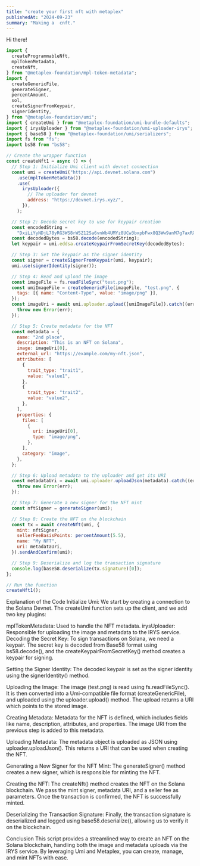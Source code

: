 ```yaml
---
title: "create your first nft with metaplex"
publishedAt: "2024-09-23"
summary: "Making a  cnft."
---
```


Hi there!

```jsx
import {
  createProgrammableNft,
  mplTokenMetadata,
  createNft,
} from "@metaplex-foundation/mpl-token-metadata";
import {
  createGenericFile,
  generateSigner,
  percentAmount,
  sol,
  createSignerFromKeypair,
  signerIdentity,
} from "@metaplex-foundation/umi";
import { createUmi } from "@metaplex-foundation/umi-bundle-defaults";
import { irysUploader } from "@metaplex-foundation/umi-uploader-irys";
import { base58 } from "@metaplex-foundation/umi/serializers";
import fs from "fs";
import bs58 from "bs58";

// Create the wrapper function
const createNft1 = async () => {
  // Step 1: Initialize Umi client with devnet connection
  const umi = createUmi("https://api.devnet.solana.com")
    .use(mplTokenMetadata())
    .use(
      irysUploader({
        // The uploader for devnet
        address: "https://devnet.irys.xyz/",
      }),
    );

  // Step 2: Decode secret key to use for keypair creation
  const encodedString =
    "DxiLiYyNDjL78yRG3WS8rWSZ12Sa6vnWb4UMYz8UCw3bxpbFwx8Q3Ww9anM7g7axRXNDRUBkBZsHekXgevKvyRd";
  const decodedBytes = bs58.decode(encodedString);
  let keypair = umi.eddsa.createKeypairFromSecretKey(decodedBytes);

  // Step 3: Set the keypair as the signer identity
  const signer = createSignerFromKeypair(umi, keypair);
  umi.use(signerIdentity(signer));

  // Step 4: Read and upload the image
  const imageFile = fs.readFileSync("test.png");
  const umiImageFile = createGenericFile(imageFile, "test.png", {
    tags: [{ name: "Content-Type", value: "image/png" }],
  });
  const imageUri = await umi.uploader.upload([umiImageFile]).catch((err) => {
    throw new Error(err);
  });

  // Step 5: Create metadata for the NFT
  const metadata = {
    name: "2nd place",
    description: "This is an NFT on Solana",
    image: imageUri[0],
    external_url: "https://example.com/my-nft.json",
    attributes: [
      {
        trait_type: "trait1",
        value: "value1",
      },
      {
        trait_type: "trait2",
        value: "value2",
      },
    ],
    properties: {
      files: [
        {
          uri: imageUri[0],
          type: "image/png",
        },
      ],
      category: "image",
    },
  };

  // Step 6: Upload metadata to the uploader and get its URI
  const metadataUri = await umi.uploader.uploadJson(metadata).catch((err) => {
    throw new Error(err);
  });

  // Step 7: Generate a new signer for the NFT mint
  const nftSigner = generateSigner(umi);

  // Step 8: Create the NFT on the blockchain
  const tx = await createNft(umi, {
    mint: nftSigner,
    sellerFeeBasisPoints: percentAmount(5.5),
    name: "My NFT",
    uri: metadataUri,
  }).sendAndConfirm(umi);

  // Step 9: Deserialize and log the transaction signature
  console.log(base58.deserialize(tx.signature)[0]);
};

// Run the function
createNft1();
```

Explanation of the Code
Initialize Umi: We start by creating a connection to the Solana Devnet. The createUmi function sets up the client, and we add two key plugins:

mplTokenMetadata: Used to handle the NFT metadata.
irysUploader: Responsible for uploading the image and metadata to the IRYS service.
Decoding the Secret Key: To sign transactions on Solana, we need a keypair. The secret key is decoded from Base58 format using bs58.decode(), and the createKeypairFromSecretKey() method creates a keypair for signing.

Setting the Signer Identity: The decoded keypair is set as the signer identity using the signerIdentity() method.

Uploading the Image: The image (test.png) is read using fs.readFileSync(). It is then converted into a Umi-compatible file format (createGenericFile), and uploaded using the uploader.upload() method. The upload returns a URI which points to the stored image.

Creating Metadata: Metadata for the NFT is defined, which includes fields like name, description, attributes, and properties. The image URI from the previous step is added to this metadata.

Uploading Metadata: The metadata object is uploaded as JSON using uploader.uploadJson(). This returns a URI that can be used when creating the NFT.

Generating a New Signer for the NFT Mint: The generateSigner() method creates a new signer, which is responsible for minting the NFT.

Creating the NFT: The createNft() method creates the NFT on the Solana blockchain. We pass the mint signer, metadata URI, and a seller fee as parameters. Once the transaction is confirmed, the NFT is successfully minted.

Deserializing the Transaction Signature: Finally, the transaction signature is deserialized and logged using base58.deserialize(), allowing us to verify it on the blockchain.

Conclusion
This script provides a streamlined way to create an NFT on the Solana blockchain, handling both the image and metadata uploads via the IRYS service. By leveraging Umi and Metaplex, you can create, manage, and mint NFTs with ease.








